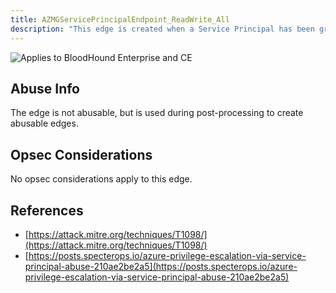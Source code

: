 ```yaml
---
title: AZMGServicePrincipalEndpoint_ReadWrite_All
description: "This edge is created when a Service Principal has been granted the ServicePrincipalEndpoint.ReadWrite.All edge."
---
```


<img noZoom src="/assets/enterprise-AND-community-edition-pill-tag.svg" alt="Applies to BloodHound Enterprise and CE"/>


## Abuse Info
The edge is not abusable, but is used during post-processing to create abusable edges.

## Opsec Considerations
No opsec considerations apply to this edge.

## References

* [https://attack.mitre.org/techniques/T1098/](https://attack.mitre.org/techniques/T1098/)
* [https://posts.specterops.io/azure-privilege-escalation-via-service-principal-abuse-210ae2be2a5](https://posts.specterops.io/azure-privilege-escalation-via-service-principal-abuse-210ae2be2a5)
